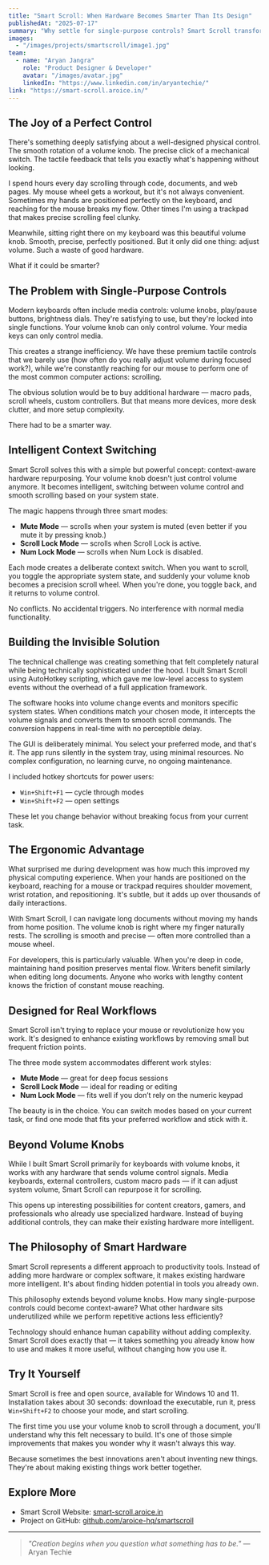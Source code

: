 ```yaml
---
title: "Smart Scroll: When Hardware Becomes Smarter Than Its Design"
publishedAt: "2025-07-17"
summary: "Why settle for single-purpose controls? Smart Scroll transforms your volume knob into an intelligent scroll wheel that knows exactly when you need it most."
images:
  - "/images/projects/smartscroll/image1.jpg"
team:
  - name: "Aryan Jangra"
    role: "Product Designer & Developer"
    avatar: "/images/avatar.jpg"
    linkedIn: "https://www.linkedin.com/in/aryantechie/"
link: "https://smart-scroll.aroice.in/"
---
```


## The Joy of a Perfect Control

There's something deeply satisfying about a well-designed physical control. The smooth rotation of a volume knob. The precise click of a mechanical switch. The tactile feedback that tells you exactly what's happening without looking.

I spend hours every day scrolling through code, documents, and web pages. My mouse wheel gets a workout, but it's not always convenient. Sometimes my hands are positioned perfectly on the keyboard, and reaching for the mouse breaks my flow. Other times I'm using a trackpad that makes precise scrolling feel clunky.

Meanwhile, sitting right there on my keyboard was this beautiful volume knob. Smooth, precise, perfectly positioned. But it only did one thing: adjust volume. Such a waste of good hardware.

What if it could be smarter?

## The Problem with Single-Purpose Controls

Modern keyboards often include media controls: volume knobs, play/pause buttons, brightness dials. They're satisfying to use, but they're locked into single functions. Your volume knob can only control volume. Your media keys can only control media.

This creates a strange inefficiency. We have these premium tactile controls that we barely use (how often do you really adjust volume during focused work?), while we're constantly reaching for our mouse to perform one of the most common computer actions: scrolling.

The obvious solution would be to buy additional hardware — macro pads, scroll wheels, custom controllers. But that means more devices, more desk clutter, and more setup complexity. 

There had to be a smarter way.

## Intelligent Context Switching

Smart Scroll solves this with a simple but powerful concept: context-aware hardware repurposing. Your volume knob doesn't just control volume anymore. It becomes intelligent, switching between volume control and smooth scrolling based on your system state.

The magic happens through three smart modes:

- **Mute Mode** — scrolls when your system is muted (even better if you mute it by pressing knob.)
- **Scroll Lock Mode** — scrolls when Scroll Lock is active.
- **Num Lock Mode** — scrolls when Num Lock is disabled.

Each mode creates a deliberate context switch. When you want to scroll, you toggle the appropriate system state, and suddenly your volume knob becomes a precision scroll wheel. When you're done, you toggle back, and it returns to volume control.

No conflicts. No accidental triggers. No interference with normal media functionality.

## Building the Invisible Solution

The technical challenge was creating something that felt completely natural while being technically sophisticated under the hood. I built Smart Scroll using AutoHotkey scripting, which gave me low-level access to system events without the overhead of a full application framework.

The software hooks into volume change events and monitors specific system states. When conditions match your chosen mode, it intercepts the volume signals and converts them to smooth scroll commands. The conversion happens in real-time with no perceptible delay.

The GUI is deliberately minimal. You select your preferred mode, and that's it. The app runs silently in the system tray, using minimal resources. No complex configuration, no learning curve, no ongoing maintenance.

I included hotkey shortcuts for power users:
- `Win+Shift+F1` — cycle through modes
- `Win+Shift+F2` — open settings

These let you change behavior without breaking focus from your current task.

## The Ergonomic Advantage

What surprised me during development was how much this improved my physical computing experience. When your hands are positioned on the keyboard, reaching for a mouse or trackpad requires shoulder movement, wrist rotation, and repositioning. It's subtle, but it adds up over thousands of daily interactions.

With Smart Scroll, I can navigate long documents without moving my hands from home position. The volume knob is right where my finger naturally rests. The scrolling is smooth and precise — often more controlled than a mouse wheel.

For developers, this is particularly valuable. When you're deep in code, maintaining hand position preserves mental flow. Writers benefit similarly when editing long documents. Anyone who works with lengthy content knows the friction of constant mouse reaching.

## Designed for Real Workflows

Smart Scroll isn't trying to replace your mouse or revolutionize how you work. It's designed to enhance existing workflows by removing small but frequent friction points.

The three mode system accommodates different work styles:

- **Mute Mode** — great for deep focus sessions
- **Scroll Lock Mode** — ideal for reading or editing
- **Num Lock Mode** — fits well if you don’t rely on the numeric keypad

The beauty is in the choice. You can switch modes based on your current task, or find one mode that fits your preferred workflow and stick with it.

## Beyond Volume Knobs

While I built Smart Scroll primarily for keyboards with volume knobs, it works with any hardware that sends volume control signals. Media keyboards, external controllers, custom macro pads — if it can adjust system volume, Smart Scroll can repurpose it for scrolling.

This opens up interesting possibilities for content creators, gamers, and professionals who already use specialized hardware. Instead of buying additional controls, they can make their existing hardware more intelligent.

## The Philosophy of Smart Hardware

Smart Scroll represents a different approach to productivity tools. Instead of adding more hardware or complex software, it makes existing hardware more intelligent. It's about finding hidden potential in tools you already own.

This philosophy extends beyond volume knobs. How many single-purpose controls could become context-aware? What other hardware sits underutilized while we perform repetitive actions less efficiently?

Technology should enhance human capability without adding complexity. Smart Scroll does exactly that — it takes something you already know how to use and makes it more useful, without changing how you use it.

## Try It Yourself

Smart Scroll is free and open source, available for Windows 10 and 11. Installation takes about 30 seconds: download the executable, run it, press `Win+Shift+F2` to choose your mode, and start scrolling.

The first time you use your volume knob to scroll through a document, you'll understand why this felt necessary to build. It's one of those simple improvements that makes you wonder why it wasn't always this way.

Because sometimes the best innovations aren't about inventing new things. They're about making existing things work better together.

## Explore More

- Smart Scroll Website: [smart-scroll.aroice.in ](https://smart-scroll.aroice.in)
- Project on GitHub: [github.com/aroice-hq/smartscroll](https://github.com/aryan-techie/smartscroll)

<hr style={{border: "none", borderTop: "1px solid #bbb", opacity: 0.4, margin: "2em 0"}} />

> _"Creation begins when you question what something has to be."_  — Aryan Techie
